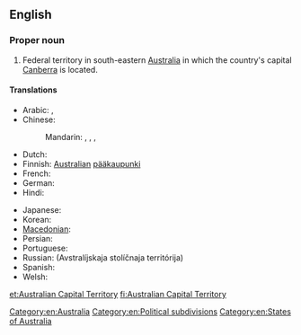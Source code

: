 ==English==
{{wikipedia}}

===Proper noun===
{{en-proper noun|sg=[[Australian]] [[capital|Capital]] [[territory|Territory]]}}

# Federal territory in south-eastern [[Australia]] in which the country's capital [[Canberra]] is located.

====Translations====
{{trans-top|Territory of Australia}}
* Arabic: {{t-|ar|إقليم العاصمة الأسترالية|m|tr='iqliim al-3aaSima al-'ustraalíyya|sc=Arab}}, {{t-|ar|مقاطعة العاصمة الأسترالية|f|tr=muqaaTa3at al-3aaSima al-'ustraalíyya|sc=Arab}}
* Chinese:
*: Mandarin: {{t|cmn|澳洲首都特區|sc=Hani}}, {{t|cmn|澳洲首都特区|tr=Àozhōu Shuǒdū Tè Qū|sc=Hani}}, {{qualifier|full name}} {{t|cmn|澳大利亞首都特別行政區|sc=Hani}}, {{t|cmn|澳大利亚首都特别行政区|tr=Àodàlìyà Shuǒdū Tèbié Xíngzhèng Qū|sc=Hani}}
* Dutch: {{t+|nl|Australisch Hoofdstedelijk Territorium}}
* Finnish: [[Australian#Finnish|Australian]] [[pääkaupunki]]{{t+|fi|territorio}}
* French: {{t-|fr|Territoire de la Capitale australienne|f}}
* German: {{t-|de|Australian Capital Territory|n}}
* Hindi: {{t-|hi|ऑस्ट्रेलियाई राजधानी क्षेत्र|m|tr=osṭreliyā'ī rājadhānī kṣetra|sc=Deva}}
{{trans-mid}}
* Japanese: {{t-|ja|オーストラリア首都特別地域|tr=Ōsutoraria shuto tokubetsu chiiki|sc=Jpan}}
* Korean: {{t-|ko|오스트레일리아 수도 준주|tr=Oseuteureillia sudo junju|sc=Kore}}
* [[Macedonian]]: {{t-|mk|Територија на австралискиот главен град|f|tr=Teritórija na avstralískiot gláven grad}}
* Persian: {{t-|fa|قلمرو پایتختی استرالیا|sc=fa-Arab}}
* Portuguese: {{t-|pt|Território da Capital Australiana|m}}
* Russian: {{t-|ru|Австралийская столичная территория|f}} (Avstralíjskaja stolíčnaja territórija)
* Spanish: {{t-|es|Territorio Capital Australiano|m}}
* Welsh: {{t-|cy|Tiriogaeth Prifddinas Awstralia}}
{{trans-bottom}}

{{checktrans-top}}
{{trans-bottom}}

[[Category:en:Australia]]
[[Category:en:Political subdivisions]]
[[Category:en:States of Australia]]

[[et:Australian Capital Territory]]
[[fi:Australian Capital Territory]]